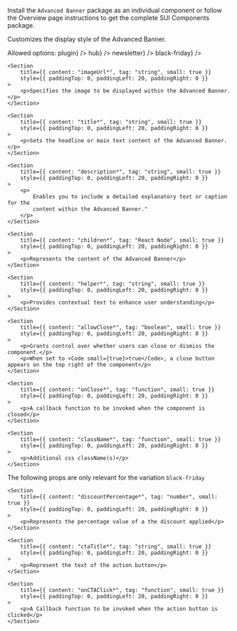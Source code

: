 
<Section
	title="Installation"
	contained={true}
	style={{ paddingTop: 20, paddingBottom: 0 }}
>
	<p>
		Install the <Code small={true}>Advanced Banner</Code> package as an
		individual component or follow the Overview page instructions to get the
		complete SUI Components package.
	</p>
</Section>

<Section title="Props">
	<Section
		title={{ content: "variation", tag: "string", small: true }}
		style={{ paddingTop: 0, paddingLeft: 20, paddingRight: 0 }}
	>
		<p>Customizes the display style of the Advanced Banner.</p>
		<p>
			Allowed options:
			<List>
				<span label={<Code small={true}>plugin</Code>} />
				<span label={<Code small={true}>hub</Code>} />
				<span label={<Code small={true}>newsletter</Code>} />
				<span label={<Code small={true}>black-friday</Code>} />
			</List>
		</p>
	</Section>
	
	<Section
		title={{ content: "imageUrl*", tag: "string", small: true }}
		style={{ paddingTop: 0, paddingLeft: 20, paddingRight: 0 }}
	>
		<p>Specifies the image to be displayed within the Advanced Banner.</p>
	</Section>
	
	<Section
		title={{ content: "title*", tag: "string", small: true }}
		style={{ paddingTop: 0, paddingLeft: 20, paddingRight: 0 }}
	>
		<p>Sets the headline or main text content of the Advanced Banner.</p>
	</Section>
	
	<Section
		title={{ content: "description*", tag: "string", small: true }}
		style={{ paddingTop: 0, paddingLeft: 20, paddingRight: 0 }}
	>
		<p>
			Enables you to include a detailed explanatory text or caption for the
			content within the Advanced Banner."
		</p>
	</Section>
	
	<Section
		title={{ content: "children*", tag: "React Node", small: true }}
		style={{ paddingTop: 0, paddingLeft: 20, paddingRight: 0 }}
	>
		<p>Represents the content of the Advanced Banner</p>
	</Section>
	
	<Section
		title={{ content: "helper*", tag: "string", small: true }}
		style={{ paddingTop: 0, paddingLeft: 20, paddingRight: 0 }}
	>
		<p>Provides contextual text to enhance user understanding</p>
	</Section>
	
	<Section
		title={{ content: "allowClose*", tag: "boolean", small: true }}
		style={{ paddingTop: 0, paddingLeft: 20, paddingRight: 0 }}
	>
		<p>Grants control over whether users can close or dismiss the component.</p>
		<p>When set to <Code small={true}>true</Code>, a close button appears on the top right of the component</p>
	</Section>

    <Section
    	title={{ content: "onClose*", tag: "function", small: true }}
    	style={{ paddingTop: 0, paddingLeft: 20, paddingRight: 0 }}
    >
    	<p>A callback function to be invoked when the component is closed</p>
    </Section>

    <Section
    	title={{ content: "className*", tag: "function", small: true }}
    	style={{ paddingTop: 0, paddingLeft: 20, paddingRight: 0 }}
    >
    	<p>Additional css className(s)</p>
    </Section>

</Section>

<Section title="Black Fiday Variation">
	The following props are only relevant for the variation
	<Code small={true}>black-friday</Code>

    <Section
    	title={{ content: "discountPercentage*", tag: "number", small: true }}
    	style={{ paddingTop: 0, paddingLeft: 20, paddingRight: 0 }}
    >
    	<p>Represents the percentage value of a the discount applied</p>
    </Section>

    <Section
    	title={{ content: "ctaTitle*", tag: "string", small: true }}
    	style={{ paddingTop: 0, paddingLeft: 20, paddingRight: 0 }}
    >
    	<p>Represent the text of the action button</p>
    </Section>

    <Section
    	title={{ content: "onCTAClick*", tag: "function", small: true }}
    	style={{ paddingTop: 0, paddingLeft: 20, paddingRight: 0 }}
    >
    	<p>A Callback function to be invoked when the action button is clicked</p>
    </Section>

</Section>
